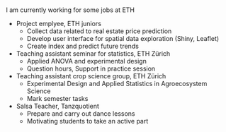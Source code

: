 
<br>
<br>
<br>

I am currently working for some jobs at ETH

* Project emplyee, ETH juniors
    - Collect data related to real estate price prediction
    - Develop user interface for spatial data exploration (Shiny, Leaflet)
    - Create index and predict future trends
* Teaching assistant seminar for statistics, ETH Zürich
    - Applied ANOVA and experimental design
    - Question hours, Support in practice session
* Teaching assistant crop science group, ETH Zürich
    - Experimental Design and Applied Statistics in Agroecosystem Science
    - Mark semester tasks
* Salsa Teacher, Tanzquotient
    - Prepare and carry out dance lessons
    - Motivating students to take an active part

